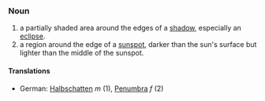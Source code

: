 ===Noun===

# a partially shaded area around the edges of a [[shadow]], especially an [[eclipse]].
# a region around the edge of a [[sunspot]], darker than the sun's surface but lighter than the middle of the sunspot.

====Translations====
*German: [[Halbschatten]] ''m'' (1), [[Penumbra]] ''f'' (2)